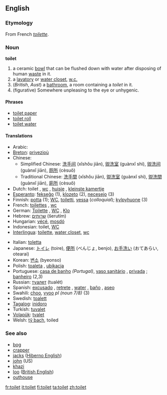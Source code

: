 ==English==

=== Etymology ===
From French ''[[toilette]]''.

=== Noun ===
'''toilet'''

#a ceramic [[bowl]] that can be flushed down with water after disposing of human [[waste]] in it.
#a [[lavatory]] or [[water closet]], [[w.c.]]
#(''British'', ''Aust'') a [[bathroom]], a room containing a ''toilet'' in it.
#(figurative) Somewhere unpleasing to the eye or unhygenic.

====Phrases====
*[[toilet paper]]
*[[toilet roll]]
*[[toilet water]]

====Translations====
{{top}}
*Arabic: {{ARchar|[[مرحاض]]}} {{Unicode|(merħá:ɖ)}} {{m}}
*[[Breton]]: [[privezioù]] {{p}}
*Chinese:
**Simplified Chinese: [[洗手间]] (xǐshǒu jiān), [[盥洗室]] (guànxǐ shì), [[盥洗间]] (guànxǐ jiān), [[厕所]] (cèsuǒ)
**Traditional Chinese: [[洗手間]] (xǐshǒu jiān), [[盥洗室]] (guànxǐ shì), [[盥洗間]] (guànxǐ jiān), [[廁所]] (cèsuǒ)
*Dutch: toilet {{n}}, [[wc]] {{m}}, [[huisje]] {{n}}, [[kleinste kamertje]] {{n}}
*[[Esperanto]]: [[fekseĝo]] (1), [[klozeto]] (2), [[necesejo]] (3)
*Finnish: [[potta]] (1); [[WC]], [[toiletti]], [[vessa]] (''colloquial''); [[kylpyhuone]] (3)
*French: [[toilettes]] {{f}} {{p}}, [[wc]] {{m}}
*German: [[Toilette]] {{f}}, [[WC]] {{m}}, [[Klo]] {{n}}
*Hebrew: [[שרותים]] (šerutím) {{m}} {{p}}
*Hungarian: [[vécé]], [[mosdó]]
*Indonesian: toilet, [[WC]]
*[[Interlingua]]: [[toilette]], [[water closet]], [[wc]]
{{mid}}
*Italian: [[toletta]] {{f}}
*Japanese: [[トイレ]] (toire), [[便所]] (べんじょ, benjo), [[お手洗い]] (おてあらい, otearai)
*Korean: [[변소]] (byeonso)
*Polish: [[toaleta]] {{f}}, [[ubikacja]] {{f}}
*Portuguese: [[casa de banho]] {{f}} ''(Portugal)'', [[vaso sanitário]] {{m}}, [[privada]] {{f}}; [[banheiro]] {{m}} (2,3)
*Russian: [[туалет]] (tualét) {{m}}
*Spanish: [[excusado]] {{m}}, [[retrete]] {{m}}, [[water]] {{m}}, [[baño]] {{m}}, [[aseo]]
*Swahili: [[choo]], [[vyoo]] ''pl (noun 7/8)'' (3)
*Swedish: [[toalett]]
*[[Tagalog]]: [[inidoro]]
*Turkish: [[tuvalet]]
*[[Volapük]]: [[tvalet]]
*Welsh: [[tŷ bach]], toiled
{{bottom}}

===See also===
*[[bog]]
*[[crapper]]
*[[jacks]] ([[Hiberno English]])
*[[john]] (US)
*[[khazi]]
*[[loo]] ([[British English]])
*[[outhouse]]

[[fr:toilet]]
[[it:toilet]]
[[fi:toilet]]
[[ta:toilet]]
[[zh:toilet]]